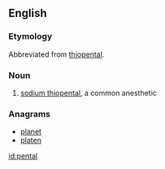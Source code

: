 ==English==

===Etymology===

Abbreviated from [[thiopental]].

===Noun===
{{en-noun|-}}

# {{medicine}} [[w:sodium thiopental|sodium thiopental]], a common anesthetic

===Anagrams===
* [[planet#English|planet]]
* [[platen#English|platen]]

[[id:pental]]